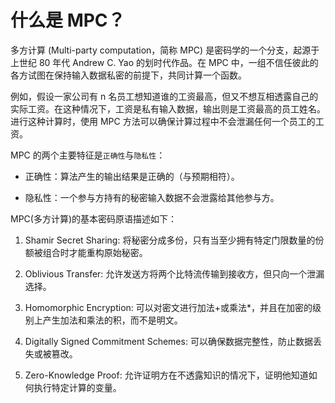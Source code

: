 # 什么是 MPC？

多方计算 (Multi-party computation，简称 MPC) 是密码学的一个分支，起源于上世纪 80 年代 Andrew C. Yao 的划时代作品。在 MPC 中，一组不信任彼此的各方试图在保持输入数据私密的前提下，共同计算一个函数。

例如，假设一家公司有 n 名员工想知道谁的工资最高，但又不想互相透露自己的实际工资。在这种情况下，工资是私有输入数据，输出则是工资最高的员工姓名。进行这种计算时，使用 MPC 方法可以确保计算过程中不会泄漏任何一个员工的工资。

MPC 的两个主要特征是`正确性`与`隐私性`：

- 正确性：算法产生的输出结果是正确的（与预期相符）。

- 隐私性：一个参与方持有的秘密输入数据不会泄露给其他参与方。

MPC(多方计算)的基本密码原语描述如下：

1. Shamir Secret Sharing: 将秘密分成多份，只有当至少拥有特定门限数量的份额被组合时才能重构原始秘密。

2. Oblivious Transfer: 允许发送方将两个比特流传输到接收方，但只向一个泄漏选择。

3. Homomorphic Encryption: 可以对密文进行加法+或乘法\*，并且在加密的级别上产生加法和乘法的积，而不是明文。

4. Digitally Signed Commitment Schemes: 可以确保数据完整性，防止数据丢失或被篡改。

5. Zero-Knowledge Proof: 允许证明方在不透露知识的情况下，证明他知道如何执行特定计算的变量。
